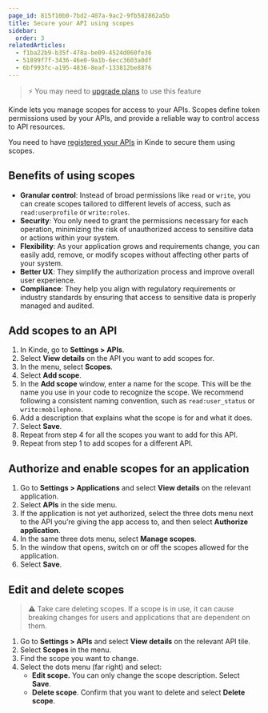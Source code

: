 ```yaml
---
page_id: 815f10b0-7bd2-407a-9ac2-9fb582862a5b
title: Secure your API using scopes
sidebar:
  order: 3
relatedArticles:
  - f1ba22b9-b35f-478a-be09-4524d060fe36
  - 51899f7f-3436-46e0-9a1b-6ecc3603a0df
  - 6bf993fc-a195-4836-8eaf-133812be8876
---
```


> ⚡ You may need to [upgrade plans](/manage-your-account/profile-and-plan/change-kinde-plan/) to use this feature

Kinde lets you manage scopes for access to your APIs. Scopes define token permissions used by your APIs, and provide a reliable way to control access to API resources.

You need to have [registered your APIs](/developer-tools/your-apis/register-manage-apis/) in Kinde to secure them using scopes.

## Benefits of using scopes

- **Granular control**: Instead of broad permissions like `read` or `write`, you can create scopes tailored to different levels of access, such as `read:userprofile` or `write:roles`.
- **Security**: You only need to grant the permissions necessary for each operation, minimizing the risk of unauthorized access to sensitive data or actions within your system.
- **Flexibility**: As your application grows and requirements change, you can easily add, remove, or modify scopes without affecting other parts of your system.
- **Better UX**: They simplify the authorization process and improve overall user experience.
- **Compliance**: They help you align with regulatory requirements or industry standards by ensuring that access to sensitive data is properly managed and audited.

## Add scopes to an API

1. In Kinde, go to **Settings > APIs**.
2. Select **View details** on the API you want to add scopes for.
3. In the menu, select **Scopes**.
4. Select **Add scope**.
5. In the **Add scope** window, enter a name for the scope. This will be the name you use in your code to recognize the scope. We recommend following a consistent naming convention, such as `read:user_status` or `write:mobilephone`.
6. Add a description that explains what the scope is for and what it does.
7. Select **Save**.
8. Repeat from step 4 for all the scopes you want to add for this API.
9. Repeat from step 1 to add scopes for a different API.

## Authorize and enable scopes for an application

1. Go to **Settings > Applications** and select **View details** on the relevant application.
2. Select **APIs** in the side menu.
3. If the application is not yet authorized, select the three dots menu next to the API you’re giving the app access to, and then select **Authorize application**.
4. In the same three dots menu, select **Manage scopes**.
5. In the window that opens, switch on or off the scopes allowed for the application.
6. Select **Save**.

## Edit and delete scopes

> ⚠️ Take care deleting scopes. If a scope is in use, it can cause breaking changes for users and applications that are dependent on them.

1. Go to **Settings > APIs** and select **View details** on the relevant API tile.
2. Select **Scopes** in the menu.
3. Find the scope you want to change.
4. Select the dots menu (far right) and select:
   - **Edit scope.** You can only change the scope description. Select **Save**.
   - **Delete scope**. Confirm that you want to delete and select **Delete scope**.
